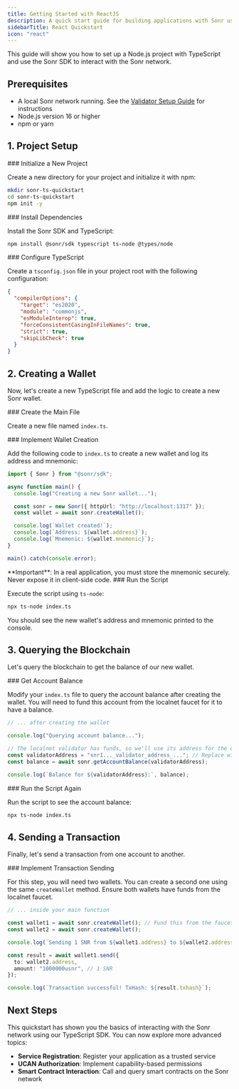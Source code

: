 ```yaml
---
title: Getting Started with ReactJS
description: A quick start guide for building applications with Sonr using JavaScript and TypeScript
sidebarTitle: React Quickstart
icon: "react"
---
```


This guide will show you how to set up a Node.js project with TypeScript and use the Sonr SDK to interact with the Sonr network.

## Prerequisites

- A local Sonr network running. See the [Validator Setup Guide](/quickstart/validators) for instructions
- Node.js version 16 or higher
- npm or yarn

## 1. Project Setup

<Steps>
<Step>
### Initialize a New Project

Create a new directory for your project and initialize it with npm:

```bash
mkdir sonr-ts-quickstart
cd sonr-ts-quickstart
npm init -y
```

</Step>

<Step>
### Install Dependencies

Install the Sonr SDK and TypeScript:

```bash
npm install @sonr/sdk typescript ts-node @types/node
```

</Step>

<Step>
### Configure TypeScript

Create a `tsconfig.json` file in your project root with the following configuration:

```json
{
  "compilerOptions": {
    "target": "es2020",
    "module": "commonjs",
    "esModuleInterop": true,
    "forceConsistentCasingInFileNames": true,
    "strict": true,
    "skipLibCheck": true
  }
}
```

</Step>
</Steps>

## 2. Creating a Wallet

Now, let's create a new TypeScript file and add the logic to create a new Sonr wallet.

<Steps>
<Step>
### Create the Main File

Create a new file named `index.ts`.

</Step>

<Step>
### Implement Wallet Creation

Add the following code to `index.ts` to create a new wallet and log its address and mnemonic:

```typescript
import { Sonr } from "@sonr/sdk";

async function main() {
  console.log("Creating a new Sonr wallet...");

  const sonr = new Sonr({ httpUrl: "http://localhost:1317" });
  const wallet = await sonr.createWallet();

  console.log(`Wallet created!`);
  console.log(`Address: ${wallet.address}`);
  console.log(`Mnemonic: ${wallet.mnemonic}`);
}

main().catch(console.error);
```

<Note type="warning">
  **Important**: In a real application, you must store the mnemonic securely.
  Never expose it in client-side code.
</Note>
</Step>

<Step>
### Run the Script

Execute the script using `ts-node`:

```bash
npx ts-node index.ts
```

You should see the new wallet's address and mnemonic printed to the console.

</Step>
</Steps>

## 3. Querying the Blockchain

Let's query the blockchain to get the balance of our new wallet.

<Steps>
<Step>
### Get Account Balance

Modify your `index.ts` file to query the account balance after creating the wallet. You will need to fund this account from the localnet faucet for it to have a balance.

```typescript
// ... after creating the wallet

console.log("Querying account balance...");

// The localnet validator has funds, so we'll use its address for the query
const validatorAddress = "snr1..._validator_address_..."; // Replace with the actual validator address from your localnet
const balance = await sonr.getAccountBalance(validatorAddress);

console.log(`Balance for ${validatorAddress}:`, balance);
```

</Step>

<Step>
### Run the Script Again

Run the script to see the account balance:

```bash
npx ts-node index.ts
```

</Step>
</Steps>

## 4. Sending a Transaction

Finally, let's send a transaction from one account to another.

<Steps>
<Step>
### Implement Transaction Sending

For this step, you will need two wallets. You can create a second one using the same `createWallet` method. Ensure both wallets have funds from the localnet faucet.

```typescript
// ... inside your main function

const wallet1 = await sonr.createWallet(); // Fund this from the faucet
const wallet2 = await sonr.createWallet();

console.log(`Sending 1 SNR from ${wallet1.address} to ${wallet2.address}`);

const result = await wallet1.send({
  to: wallet2.address,
  amount: "1000000usnr", // 1 SNR
});

console.log(`Transaction successful! TxHash: ${result.txhash}`);
```

</Step>
</Steps>

## Next Steps

This quickstart has shown you the basics of interacting with the Sonr network using our TypeScript SDK. You can now explore more advanced topics:

- **Service Registration**: Register your application as a trusted service
- **UCAN Authorization**: Implement capability-based permissions
- **Smart Contract Interaction**: Call and query smart contracts on the Sonr network

